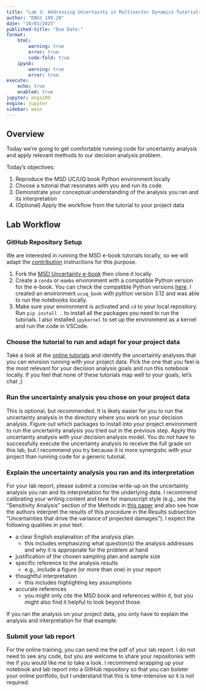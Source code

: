 ```yaml
---
title: "Lab 3: Addressing Uncertainty in Multisector Dynamics Tutorials"
author: "ENGS 199.20"
date: "10/03/2025"
published-title: "Due Date:"
format:
    html:        
        warning: true
        error: true
        code-fold: true
    ipynb:
        warning: true
        error: true
execute: 
    echo: true
    enabled: true
jupyter: engs199
engine: jupyter
sidebar: main
---
```


## Overview
Today we're going to get comfortable running code for uncertainty analysis and apply relevant methods to our decision analysis problem. 

Today's objectives:

1. Reproduce the MSD UC/UQ book Python environment locally 
2. Choose a tutorial that resonates with you and run its code
3. Demonstrate your conceptual understanding of the analysis you ran and its interpretation
4. (Optional) Apply the workflow from the tutorial to your project data

## Lab Workflow

### GitHub Repository Setup

We are interested in running the MSD e-book tutorials locally, so we will adapt the [contribution](https://uc-ebook.org/dev/docs/html/contributing.html#development-workflow) instructions for this purpose. 

1. Fork the [MSD Uncertainty e-book](https://github.com/IMMM-SFA/msd_uncertainty_ebook/fork) then clone it locally
2. Create a `conda` or `mamba` environment with a compatible Python version for the e-book. You can check the compatible Python versions [here](https://github.com/IMMM-SFA/msd_uncertainty_ebook/blob/dev/pyproject.toml#L10). I created an environment `ucuq_book` with python version 3.12 and was able to run the notebooks locally. 
3. Make sure your environment is activated and `cd` to your local repository. Run `pip install .` to install all the packages you need to run the tutorials. I also installed `ipykernel` to set up the environment as a kernel and run the code in VSCode. 

### Choose the tutorial to run and adapt for your project data

Take a look at the [online tutorials](https://uc-ebook.org/docs/html/A2_Jupyter_Notebooks.html) and identify the uncertainty analyses that you can envision running with your project data. Pick the one that you feel is the most relevant for your decision analysis goals and run this notebook locally. If you feel that none of these tutorials map well to your goals, let's chat ;) 

### Run the uncertainty analysis you chose on your project data

This is optional, but recommended. It is likely easier for you to run the uncertainty analysis in the directory where you work on your decision analysis. Figure out which packages to install into your project environment to run the uncertainty analysis you tried out in the previous step. Apply this uncertainty analysis with your decision analysis model. You do not have to successfully execute the uncertainty analysis to receive the full grade on this lab, but I recommend you try because it is more synergistic with your project than running code for a generic tutorial.  

### Explain the uncertainty analysis you ran and its interpretation

For your lab report, please submit a concise write-up on the uncertainty analysis you ran and its interpretation for the underlying data. I recommend calibrating your writing content and tone for manuscript style (e.g., see the "Sensitivity Analysis" section of the Methods in [this paper](https://www.nature.com/articles/s41467-020-19188-9#Sec8) and also see how the authors interpret the results of this procedure in the Results subsection "Uncertainties that drive the variance of projected damages"). I expect the following qualities in your text:

* a clear English explanation of the analysis plan 
  - this includes emphasizing what question(s) the analysis addresses and why it is appropriate for the problem at hand
* justification of the chosen sampling plan and sample size
* specific reference to the analysis results
  - e.g., include a figure (or more than one) in your report
* thoughtful interpretation
  - this includes highlighting key assumptions
* accurate references
  - you might only cite the MSD book and references within it, but you might also find it helpful to look beyond those

If you ran the analysis on your project data, you only have to explain the analysis and interpretation for that example. 

### Submit your lab report

For the online training, you can send me the pdf of your lab report. I do not need to see any code, but you are welcome to share your repositories with me if you would like me to take a look. I recommend wrapping up your notebook and lab report into a GitHub repository so that you can bolster your online portfolio, but I understand that this is time-intensive so it is not required.
